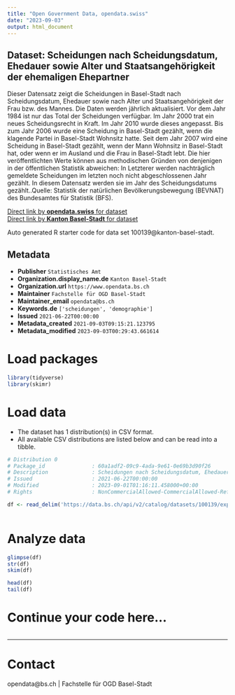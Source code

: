 ```yaml
---
title: "Open Government Data, opendata.swiss"
date: "2023-09-03"
output: html_document
---
```


## Dataset: Scheidungen nach Scheidungsdatum, Ehedauer sowie Alter und Staatsangehörigkeit der ehemaligen Ehepartner

Dieser Datensatz zeigt die Scheidungen in Basel-Stadt nach Scheidungsdatum, Ehedauer sowie nach Alter und Staatsangehörigkeit der Frau bzw. des Mannes. Die Daten werden jährlich aktualisiert. Vor dem Jahr 1984 ist nur das Total der Scheidungen verfügbar. Im Jahr 2000 trat ein neues Scheidungsrecht in Kraft. Im Jahr 2010 wurde dieses angepasst. Bis zum Jahr 2006 wurde eine Scheidung in Basel-Stadt gezählt, wenn die klagende Partei in Basel-Stadt Wohnsitz hatte. Seit dem Jahr 2007 wird eine Scheidung in Basel-Stadt gezählt, wenn der Mann Wohnsitz in Basel-Stadt hat, oder wenn er im Ausland und die Frau in Basel-Stadt lebt. Die hier veröffentlichten Werte können aus methodischen Gründen von denjenigen in der öffentlichen Statistik abweichen: In Letzterer werden nachträglich gemeldete Scheidungen im letzten noch nicht abgeschlossenen Jahr gezählt. In diesem Datensatz werden sie im Jahr des Scheidungsdatums gezählt..Quelle: Statistik der natürlichen Bevölkerungsbewegung (BEVNAT) des Bundesamtes für Statistik (BFS).

[Direct link by **opendata.swiss** for dataset](https://opendata.swiss/de/dataset/scheidungen-nach-scheidungsdatum-ehedauer-sowie-alter-und-staatsangehorigkeit-der-ehemaligen-eh)<br>
[Direct link by **Kanton Basel-Stadt** for dataset](https://data.bs.ch/explore/dataset/100139/)

Auto generated R starter code for data set 100139@kanton-basel-stadt.

## Metadata

- **Publisher** `Statistisches Amt`
- **Organization.display_name.de** `Kanton Basel-Stadt`
- **Organization.url** `https://www.opendata.bs.ch`
- **Maintainer** `Fachstelle für OGD Basel-Stadt`
- **Maintainer_email** `opendata@bs.ch`
- **Keywords.de** `['scheidungen', 'demographie']`
- **Issued** `2021-06-22T00:00:00`
- **Metadata_created** `2021-09-03T09:15:21.123795`
- **Metadata_modified** `2023-09-03T00:29:43.661614`


# Load packages

```r

library(tidyverse)
library(skimr)

```

# Load data

-   The dataset has 1 distribution(s) in CSV format.
-   All available CSV distributions are listed below and can be read into a tibble.

```r

# Distribution 0
# Package_id               : 60a1adf2-09c9-4ada-9e61-0e69b3d90f26
# Description              : Scheidungen nach Scheidungsdatum, Ehedauer sowie Alter und Staatsangehörigkeit der ehemaligen Ehepartner (csv)
# Issued                   : 2021-06-22T00:00:00
# Modified                 : 2023-09-01T01:16:11.458000+00:00
# Rights                   : NonCommercialAllowed-CommercialAllowed-ReferenceRequired

df <- read_delim('https://data.bs.ch/api/v2/catalog/datasets/100139/exports/csv')



```

# Analyze data

```r

glimpse(df)
str(df)
skim(df)

head(df)
tail(df)

```

# Continue your code here...

```r

```

------------------------------------------------------------------------

# Contact

opendata@bs.ch | Fachstelle für OGD Basel-Stadt
